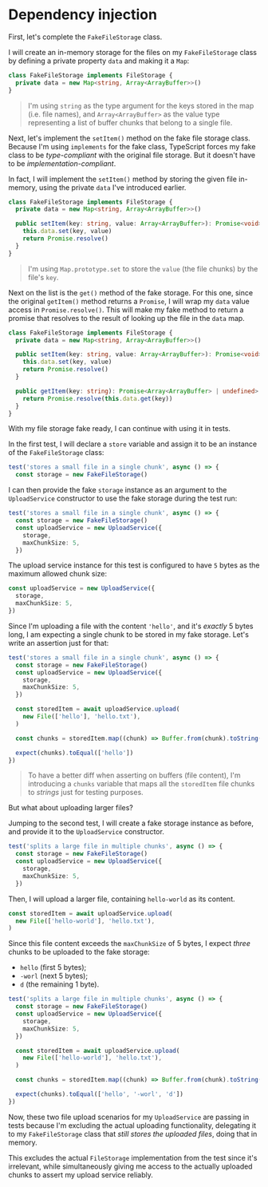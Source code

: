 # Dependency injection

<EpicVideo url="https://www.epicweb.dev/workshops/mocking-techniques-in-vitest/modules/dependency-injection/solution" />

First, let's complete the `FakeFileStorage` class.

I will create an in-memory storage for the files on my `FakeFileStorage` class by defining a private property `data` and making it a `Map`:

```ts filename=upload-service.test.ts nonumber add=2
class FakeFileStorage implements FileStorage {
  private data = new Map<string, Array<ArrayBuffer>>()
}
```

> I'm using `string` as the type argument for the keys stored in the map (i.e. file names), and `Array<ArrayBuffer>` as the value type representing a list of buffer chunks that belong to a single file.

Next, let's implement the `setItem()` method on the fake file storage class. Because I'm using `implements` for the fake class, TypeScript forces my fake class to be _type-compliant_ with the original file storage. But it doesn't have to be _implementation-compliant_.

In fact, I will implement the `setItem()` method by storing the given file in-memory, using the private `data` I've introduced earlier.

```ts filename=upload-service.test.ts nonumber add=4-7
class FakeFileStorage implements FileStorage {
  private data = new Map<string, Array<ArrayBuffer>>()

  public setItem(key: string, value: Array<ArrayBuffer>): Promise<void> {
    this.data.set(key, value)
    return Promise.resolve()
  }
}
```

> I'm using `Map.prototype.set` to store the `value` (the file chunks) by the file's `key`.

Next on the list is the `get()` method of the fake storage. For this one, since the original `getItem()` method returns a `Promise`, I will wrap my `data` value access in `Promise.resolve()`. This will make my fake method to return a promise that resolves to the result of looking up the file in the `data` map.

```ts filename=upload-service.test.ts nonumber add=9-11
class FakeFileStorage implements FileStorage {
  private data = new Map<string, Array<ArrayBuffer>>()

  public setItem(key: string, value: Array<ArrayBuffer>): Promise<void> {
    this.data.set(key, value)
    return Promise.resolve()
  }

  public getItem(key: string): Promise<Array<ArrayBuffer> | undefined> {
    return Promise.resolve(this.data.get(key))
  }
}
```

With my file storage fake ready, I can continue with using it in tests.

In the first test, I will declare a `store` variable and assign it to be an instance of the `FakeFileStorage` class:

```ts filename=upload-service.test.ts nonumber add=2
test('stores a small file in a single chunk', async () => {
  const storage = new FakeFileStorage()
```

I can then provide the fake `storage` instance as an argument to the `UploadService` constructor to use the fake storage during the test run:

```ts filename=upload-service.test.ts nonumber add=4
test('stores a small file in a single chunk', async () => {
  const storage = new FakeFileStorage()
  const uploadService = new UploadService({
    storage,
    maxChunkSize: 5,
  })
```

The upload service instance for this test is configured to have `5` bytes as the maximum allowed chunk size:

```ts filename=upload-service.test.ts nonumber lines=2
const uploadService = new UploadService({
  storage,
  maxChunkSize: 5,
})
```

Since I'm uploading a file with the content `'hello'`, and it's _exactly_ 5 bytes long, I am expecting a single chunk to be stored in my fake storage. Let's write an assertion just for that:

```ts filename=upload-service.test.ts nonumber add=14
test('stores a small file in a single chunk', async () => {
  const storage = new FakeFileStorage()
  const uploadService = new UploadService({
    storage,
    maxChunkSize: 5,
  })

  const storedItem = await uploadService.upload(
    new File(['hello'], 'hello.txt'),
  )

  const chunks = storedItem.map((chunk) => Buffer.from(chunk).toString())

  expect(chunks).toEqual(['hello'])
})
```

> To have a better diff when asserting on buffers (file content), I'm introducing a `chunks` variable that maps all the `storedItem` file chunks to _strings_ just for testing purposes.

But what about uploading larger files?

Jumping to the second test, I will create a fake storage instance as before, and provide it to the `UploadService` constructor.

```ts filename=upload-service.test.ts nonumber add=2,4
test('splits a large file in multiple chunks', async () => {
  const storage = new FakeFileStorage()
  const uploadService = new UploadService({
    storage,
    maxChunkSize: 5,
  })
```

Then, I will upload a larger file, containing `hello-world` as its content.

```ts filename=upload-service.test.ts nonumber
const storedItem = await uploadService.upload(
  new File(['hello-world'], 'hello.txt'),
)
```

Since this file content exceeds the `maxChunkSize` of 5 bytes, I expect _three_ chunks to be uploaded to the fake storage:

- `hello` (first 5 bytes);
- `-worl` (next 5 bytes);
- `d` (the remaining 1 byte).

```ts filename=upload-service.test.ts nonumber add=14
test('splits a large file in multiple chunks', async () => {
  const storage = new FakeFileStorage()
  const uploadService = new UploadService({
    storage,
    maxChunkSize: 5,
  })

  const storedItem = await uploadService.upload(
    new File(['hello-world'], 'hello.txt'),
  )

  const chunks = storedItem.map((chunk) => Buffer.from(chunk).toString())

  expect(chunks).toEqual(['hello', '-worl', 'd'])
})
```

Now, these two file upload scenarios for my `UploadService` are passing in tests because I'm excluding the actual uploading functionality, delegating it to my `FakeFileStorage` class that _still stores the uploaded files_, doing that in memory.

This excludes the actual `FileStorage` implementation from the test since it's irrelevant, while simultaneously giving me access to the actually uploaded chunks to assert my upload service reliably.

